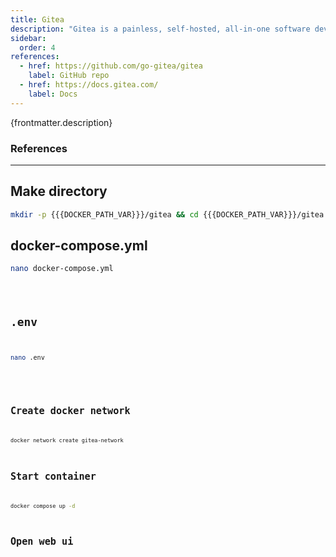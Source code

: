 ```yaml
---
title: Gitea
description: "Gitea is a painless, self-hosted, all-in-one software development service. It includes Git hosting, code review, team collaboration, package registry and CI/CD. It is similar to GitHub, Bitbucket and GitLab."
sidebar:
  order: 4
references:
  - href: https://github.com/go-gitea/gitea
    label: GitHub repo
  - href: https://docs.gitea.com/
    label: Docs
---
```



<p>{frontmatter.description}</p>

### References

<ReferenceLinks references={frontmatter.references} />

---

## Make directory

```sh wrap preserveIndent
mkdir -p {{{DOCKER_PATH_VAR}}}/gitea && cd {{{DOCKER_PATH_VAR}}}/gitea
```

## docker-compose.yml

```sh
nano docker-compose.yml
```

<Code lang="yml" title="docker-compose.yml" wrap preserveIndent code={yaml} />

## .env

```sh
nano .env
```

<Code lang="dotenv" title=".env" wrap preserveIndent code={env} />

## Create docker network

```sh
docker network create gitea-network
```

## Start container

```sh
docker compose up -d
```

## Open web ui

<OpenWebUI port="3004" />
